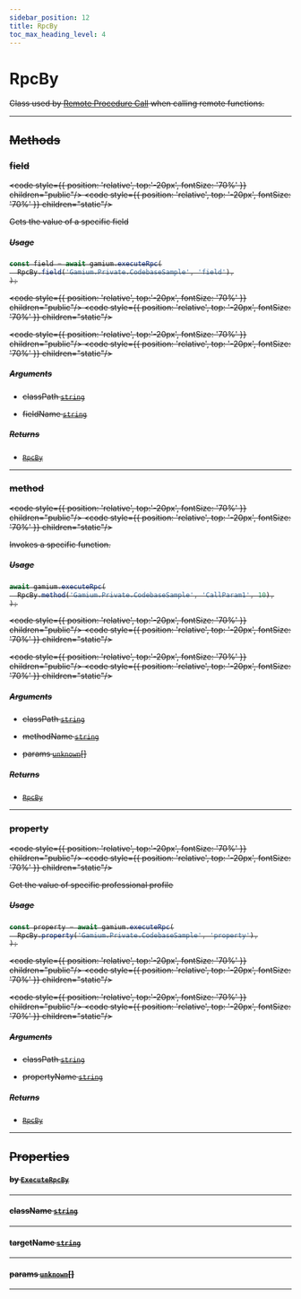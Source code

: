 ```yaml
---
sidebar_position: 12
title: RpcBy
toc_max_heading_level: 4
---
```


# RpcBy <s generated />

Class used by [Remote Procedure Call](gamium/client/rpc) when calling remote functions.

<hr class="solid" /> <s generated />

## Methods <s generated />

### field <s generated />

<s childtag /> <code  style={{ position: 'relative', top:'-20px', fontSize: '70%' }}  children="public"/> <code  style={{ position: 'relative', top: '-20px', fontSize: '70%' }}  children="static"/> <s generated />

Gets the value of a specific field

##### Usage

```ts
const field = await gamium.executeRpc(
  RpcBy.field('Gamium.Private.CodebaseSample', 'field'),
);
```

<s childtag /> <code  style={{ position: 'relative', top:'-20px', fontSize: '70%' }}  children="public"/> <code  style={{ position: 'relative', top: '-20px', fontSize: '70%' }}  children="static"/> <s generated />

<s childtag /> <code  style={{ position: 'relative', top:'-20px', fontSize: '70%' }}  children="public"/> <code  style={{ position: 'relative', top: '-20px', fontSize: '70%' }}  children="static"/> <s generated />

##### Arguments <s generated />

- classPath [`string`]( https://developer.mozilla.org/en-US/docs/Web/JavaScript/Reference/Global_Objects/String) <s generated />

- fieldName [`string`]( https://developer.mozilla.org/en-US/docs/Web/JavaScript/Reference/Global_Objects/String) <s generated />

##### Returns <s generated />

- [`RpcBy`](rpc-by) <s generated />

<hr class="solid" /> <s generated />

### method <s generated />

<s childtag /> <code  style={{ position: 'relative', top:'-20px', fontSize: '70%' }}  children="public"/> <code  style={{ position: 'relative', top: '-20px', fontSize: '70%' }}  children="static"/> <s generated />

Invokes a specific function.

##### Usage

```ts
await gamium.executeRpc(
  RpcBy.method('Gamium.Private.CodebaseSample', 'CallParam1', 10),
);
```

<s childtag /> <code  style={{ position: 'relative', top:'-20px', fontSize: '70%' }}  children="public"/> <code  style={{ position: 'relative', top: '-20px', fontSize: '70%' }}  children="static"/> <s generated />

<s childtag /> <code  style={{ position: 'relative', top:'-20px', fontSize: '70%' }}  children="public"/> <code  style={{ position: 'relative', top: '-20px', fontSize: '70%' }}  children="static"/> <s generated />

##### Arguments <s generated />

- classPath [`string`]( https://developer.mozilla.org/en-US/docs/Web/JavaScript/Reference/Global_Objects/String) <s generated />

- methodName [`string`]( https://developer.mozilla.org/en-US/docs/Web/JavaScript/Reference/Global_Objects/String) <s generated />

- params [`unknown`]( https://developer.mozilla.org/en-US/docs/Web/JavaScript/Reference/Global_Objects/Object)[] <s generated />

##### Returns <s generated />

- [`RpcBy`](rpc-by) <s generated />

<hr class="solid" /> <s generated />

### property <s generated />

<s childtag /> <code  style={{ position: 'relative', top:'-20px', fontSize: '70%' }}  children="public"/> <code  style={{ position: 'relative', top: '-20px', fontSize: '70%' }}  children="static"/> <s generated />

Get the value of specific professional profile

##### Usage

```ts
const property = await gamium.executeRpc(
  RpcBy.property('Gamium.Private.CodebaseSample', 'property'),
);
```

<s childtag /> <code  style={{ position: 'relative', top:'-20px', fontSize: '70%' }}  children="public"/> <code  style={{ position: 'relative', top: '-20px', fontSize: '70%' }}  children="static"/> <s generated />

<s childtag /> <code  style={{ position: 'relative', top:'-20px', fontSize: '70%' }}  children="public"/> <code  style={{ position: 'relative', top: '-20px', fontSize: '70%' }}  children="static"/> <s generated />

##### Arguments <s generated />

- classPath [`string`]( https://developer.mozilla.org/en-US/docs/Web/JavaScript/Reference/Global_Objects/String) <s generated />

- propertyName [`string`]( https://developer.mozilla.org/en-US/docs/Web/JavaScript/Reference/Global_Objects/String) <s generated />

##### Returns <s generated />

- [`RpcBy`](rpc-by) <s generated />

<hr class="solid" /> <s generated />

## Properties <s generated />

#### by [`ExecuteRpcBy`](../enums/execute-rpc-by) <s generated />

<hr class="solid" /> <s generated />

#### className [`string`]( https://developer.mozilla.org/en-US/docs/Web/JavaScript/Reference/Global_Objects/String) <s generated />

<hr class="solid" /> <s generated />

#### targetName [`string`]( https://developer.mozilla.org/en-US/docs/Web/JavaScript/Reference/Global_Objects/String) <s generated />

<hr class="solid" /> <s generated />

#### params [`unknown`]( https://developer.mozilla.org/en-US/docs/Web/JavaScript/Reference/Global_Objects/Object)[] <s generated />

<hr class="solid" /> <s generated />
